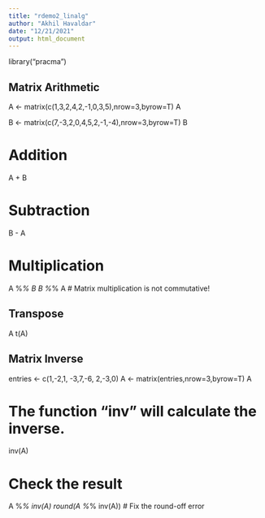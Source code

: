 ---
title: "rdemo2_linalg"
author: "Akhil Havaldar"
date: "12/21/2021"
output: html_document
---

library("pracma")

## Matrix Arithmetic

A <- matrix(c(1,3,2,4,2,-1,0,3,5),nrow=3,byrow=T) 
A

B <- matrix(c(7,-3,2,0,4,5,2,-1,-4),nrow=3,byrow=T) 
B

# Addition
A + B

# Subtraction
B - A

# Multiplication
A %*% B 
B %*% A  # Matrix multiplication is not commutative!

## Transpose
A
t(A)

## Matrix Inverse

entries <- c(1,-2,1,
             -3,7,-6,
             2,-3,0)
A <- matrix(entries,nrow=3,byrow=T)
A

# The function "inv" will calculate the inverse.

inv(A)

# Check the result
A %*% inv(A)
round(A %*% inv(A))  # Fix the round-off error

